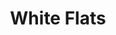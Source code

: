 ---
title: "White Flats"
subtitle: ""
creator: ""
categories: ["shoes"]
featuredImage: "../src/assets/images/item/shoes/DSC02505.png"
views: ["../src/assets/images/item/shoes/DSC02505.png","../src/assets/images/item/shoes/DSC02506.png","../src/assets/images/item/shoes/white-flats-box-view1.png","../src/assets/images/item/shoes/white-flats-box-view2.png"]
audio:
    - "/audio/box1/ashley-white-flats.mp3"
    - "/audio/box1/ashley-white-flats2.mp3"
nextItem:
    - "pinkpumps"
---